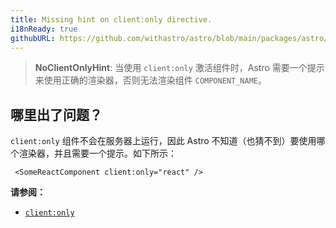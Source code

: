 ```yaml
---
title: Missing hint on client:only directive.
i18nReady: true
githubURL: https://github.com/withastro/astro/blob/main/packages/astro/src/core/errors/errors-data.ts
---
```


> **NoClientOnlyHint**: 当使用 `client:only` 激活组件时，Astro 需要一个提示来使用正确的渲染器，否则无法渲染组件 `COMPONENT_NAME`。

## 哪里出了问题？

`client:only` 组件不会在服务器上运行，因此 Astro 不知道（也猜不到）要使用哪个渲染器，并且需要一个提示。如下所示：

```astro
 <SomeReactComponent client:only="react" />
```

**请参阅：**

- [`client:only`](/zh-cn/reference/directives-reference/#clientonly)
